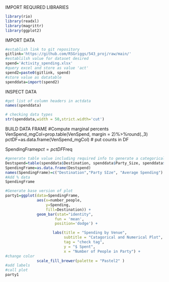 IMPORT REQUIRED LIBRARIES
```r
library(rio)
library(readxl)
library(magrittr)
library(ggplot2)
```

IMPORT DATA
```r
#establish link to git repository
gitlink='https://github.com/RSGriggs/543_proj/raw/main/'
#establilsh value for dataset desired
spend='Activity_spending.xlsx'
#query excel and store as value 'act'
spend2=paste0(gitlink, spend)
#store value as datatable
spenddata=import(spend2)
```
INSPECT DATA
```r
#get list of column headers in actdata
names(spenddata)
```
```r
# checking data types
str(spenddata,width = 50,strict.width='cut')
```
BUILD DATA FRAME
#Compute marginal percents
VenSpend_mgCol=prop.table(VenSpend,
                            margin = 2)%>%round(.,3)
pctDF=as.data.frame(VenSpend_mgCol)
# put counts in DF

SpendingFrame$pct=pctDF$Freq

```R
#generate table value including required info to generate a categorical bivariable plot destination by party size
Destspend=table(spenddata$Destination, spenddata$Party_Size, spenddata$Avg_Spending)
SpendingFrame=as.data.frame(Destspend)
names(SpendingFrame)=c("Destination","Party SIze", "Average Spending")
#Add % data
SpendingFrame
```

```R
#Generate base version of plot
party1=ggplot(data=SpendingFrame,
              aes(x=number_people,
                  y=Spending,
                  fill=Destination)) +
              geom_bar(stat="identity",
                      fun = 'mean',
                      position='dodge') +

                     labs(title = "Spending by Venue",
                          subtitle = "Catagorical and Numerical Plot",
                          tag = "check tag",
                          y = "$ Spent",
                          x = "Number of People in Party") +
#change color
              scale_fill_brewer(palette = "Pastel2" )
#add labels
#call plot
party1
```
